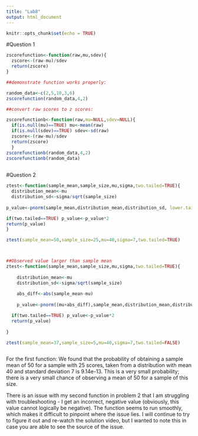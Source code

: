 ```yaml
---
title: "Lab8"
output: html_document
---
```


```r
knitr::opts_chunk$set(echo = TRUE)
```

#Question 1
```r

zscorefunction<-function(raw,mu,sdev){
  zscore<-(raw-mu)/sdev
  return(zscore)
}

##demonstrate function works properly:

random_data<-c(2,5,10,3,6)
zscorefunction(random_data,4,2)

##convert raw scores to z scores:

zscorefunctionb<-function(raw,mu=NULL,sdev=NULL){
  if(is.null(mu)==TRUE) mu<-mean(raw)
  if(is.null(sdev)==TRUE) sdev<-sd(raw)
  zscore<-(raw-mu)/sdev
  return(zscore)
  }
zscorefunctionb(random_data,4,2)
zscorefunctionb(random_data)
  

```

#Question 2

```r

ztest<-function(sample_mean,sample_size,mu,sigma,two.tailed=TRUE){
  distribution_mean<-mu
  distribution_sd<-sigma/sqrt(sample_size)
  
p_value<-pnorm(sample_mean,distribution_mean,distribution_sd, lower.tail = FALSE)

if(two.tailed==TRUE) p_value<-p_value*2
return(p_value)
}

ztest(sample_mean=50,sample_size=25,mu=40,sigma=7,two.tailed=TRUE)



##Observed value larger than sample mean
ztest<-function(sample_mean,sample_size,mu,sigma,two.tailed=TRUE){
  
    distribution_mean<-mu
    distribution_sd<-sigma/sqrt(sample_size)
    
    abs_diff<-abs(sample_mean-mu)
  
    p_value<-pnorm((mu+abs_diff),sample_mean,distribution_mean,distribution_sd, lower.tail = FALSE)

  if(two.tailed==TRUE) p_value<-p_value*2
  return(p_value)
    
}

ztest(sample_mean=37,sample_size=5,mu=40,sigma=7,two.tailed=FALSE)



```

For the first function: 
We found that the probability of obtaining a sample mean of 50 for a sample with 25 scores, taken from a distribution with mean 40 and standard deviation 7 is 9.14e-13. This is a very small probability; there is a very small chance of observing a mean of 50 for a sample of this size. 


There is an issue with my second function in problem 2 that I am struggling with troubleshooting - I get an incorrect, negative value (obviously, this value cannot logically be negative). The function seems to run smoothly, which makes it difficult to pinpoint where the issue lies. I will continue to try to figure it out and re-watch the solution video, but I wanted to note this in case you are able to see the source of the issue. 